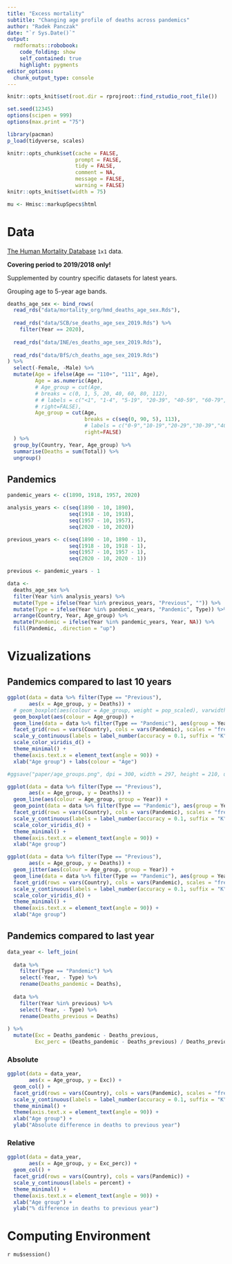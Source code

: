```yaml
---
title: "Excess mortality"
subtitle: "Changing age profile of deaths across pandemics"
author: "Radek Panczak"
date: "`r Sys.Date()`"
output:
  rmdformats::robobook:
    code_folding: show
    self_contained: true
    highlight: pygments
editor_options: 
  chunk_output_type: console
---
```


<!-- ----------------------------------------------------- -->

```r
knitr::opts_knit$set(root.dir = rprojroot::find_rstudio_root_file())

set.seed(12345)
options(scipen = 999)
options(max.print = "75")

library(pacman)
p_load(tidyverse, scales)
```

```r
knitr::opts_chunk$set(cache = FALSE,
                      prompt = FALSE,
                      tidy = FALSE,
                      comment = NA,
                      message = FALSE,
                      warning = FALSE)
knitr::opts_knit$set(width = 75)

mu <- Hmisc::markupSpecs$html
```

<!-- ----------------------------------------------------- -->

# Data 

[The Human Mortality Database](https://www.mortality.org/) `1x1` data.  

**Covering period to 2019/2018 only!**  

Supplemented by country specific datasets for latest years.  

Grouping age to 5-year age bands.  

<!-- Grouping age to: `<1, 1-4, 5-19, 20-39, 40-59, 60-79, >=80`.   -->

```r
deaths_age_sex <- bind_rows(
  read_rds("data/mortality_org/hmd_deaths_age_sex.Rds"),
  
  read_rds("data/SCB/se_deaths_age_sex_2019.Rds") %>% 
    filter(Year == 2020),
  
  read_rds("data/INE/es_deaths_age_sex_2019.Rds"),
  
  read_rds("data/BfS/ch_deaths_age_sex_2019.Rds")
) %>% 
  select(-Female, -Male) %>% 
  mutate(Age = ifelse(Age == "110+", "111", Age),
         Age = as.numeric(Age), 
         # Age_group = cut(Age, 
         # breaks = c(0, 1, 5, 20, 40, 60, 80, 112),
         # # labels = c("<1", "1-4", "5-19", "20-39", "40-59", "60-79","80+"), 
         # right=FALSE), 
         Age_group = cut(Age, 
                         breaks = c(seq(0, 90, 5), 113), 
                         # labels = c("0-9","10-19","20-29","30-39","40-49","50-59","60-69","70-79","80+")), 
                         right=FALSE)
  ) %>%
  group_by(Country, Year, Age_group) %>% 
  summarise(Deaths = sum(Total)) %>% 
  ungroup() 
```

## Pandemics 

```r
pandemic_years <- c(1890, 1918, 1957, 2020)

analysis_years <- c(seq(1890 - 10, 1890),
                    seq(1918 - 10, 1918),
                    seq(1957 - 10, 1957),
                    seq(2020 - 10, 2020))

previous_years <- c(seq(1890 - 10, 1890 - 1),
                    seq(1918 - 10, 1918 - 1),
                    seq(1957 - 10, 1957 - 1),
                    seq(2020 - 10, 2020 - 1))

previous <- pandemic_years - 1
```

```r
data <- 
  deaths_age_sex %>% 
  filter(Year %in% analysis_years) %>% 
  mutate(Type = ifelse(Year %in% previous_years, "Previous", "")) %>% 
  mutate(Type = ifelse(Year %in% pandemic_years, "Pandemic", Type)) %>%  
  arrange(Country, Year, Age_group) %>% 
  mutate(Pandemic = ifelse(Year %in% pandemic_years, Year, NA)) %>% 
  fill(Pandemic, .direction = "up")
```

<!-- ----------------------------------------------------- -->

# Vizualizations

## Pandemics compared to last 10 years

```r
ggplot(data = data %>% filter(Type == "Previous"),
       aes(x = Age_group, y = Deaths)) + 
  # geom_boxplot(aes(colour = Age_group, weight = pop_scaled), varwidth = TRUE) +
  geom_boxplot(aes(colour = Age_group)) +
  geom_line(data = data %>% filter(Type == "Pandemic"), aes(group = Year)) +
  facet_grid(rows = vars(Country), cols = vars(Pandemic), scales = "free_y") + 
  scale_y_continuous(labels = label_number(accuracy = 0.1, suffix = "K", scale = 1e-4)) +
  scale_color_viridis_d() +
  theme_minimal() + 
  theme(axis.text.x = element_text(angle = 90)) +
  xlab("Age group") + labs(colour = "Age")

#ggsave("paper/age_groups.png", dpi = 300, width = 297, height = 210, units = "mm")
```

```r
ggplot(data = data %>% filter(Type == "Previous"),
       aes(x = Age_group, y = Deaths)) + 
  geom_line(aes(colour = Age_group, group = Year)) +
  geom_point(data = data %>% filter(Type == "Pandemic"), aes(group = Year)) +
  facet_grid(rows = vars(Country), cols = vars(Pandemic), scales = "free_y") + 
  scale_y_continuous(labels = label_number(accuracy = 0.1, suffix = "K", scale = 1e-4)) +
  scale_color_viridis_d() +
  theme_minimal() + 
  theme(axis.text.x = element_text(angle = 90)) +
  xlab("Age group")
```

```r
ggplot(data = data %>% filter(Type == "Previous"),
       aes(x = Age_group, y = Deaths)) + 
  geom_jitter(aes(colour = Age_group, group = Year)) +
  geom_line(data = data %>% filter(Type == "Pandemic"), aes(group = Year)) +
  facet_grid(rows = vars(Country), cols = vars(Pandemic), scales = "free_y") + 
  scale_y_continuous(labels = label_number(accuracy = 0.1, suffix = "K", scale = 1e-4)) +
  scale_color_viridis_d() +
  theme_minimal() + 
  theme(axis.text.x = element_text(angle = 90)) +
  xlab("Age group")
```

## Pandemics compared to last year

```r
data_year <- left_join(
  
  data %>% 
    filter(Type == "Pandemic") %>% 
    select(-Year, - Type) %>% 
    rename(Deaths_pandemic = Deaths),
  
  data %>% 
    filter(Year %in% previous) %>% 
    select(-Year, - Type) %>% 
    rename(Deaths_previous = Deaths)
  
) %>% 
  mutate(Exc = Deaths_pandemic - Deaths_previous,
         Exc_perc = (Deaths_pandemic - Deaths_previous) / Deaths_previous)
```

### Absolute

```r
ggplot(data = data_year,
       aes(x = Age_group, y = Exc)) + 
  geom_col() +
  facet_grid(rows = vars(Country), cols = vars(Pandemic), scales = "free_y") + 
  scale_y_continuous(labels = label_number(accuracy = 0.1, suffix = "K", scale = 1e-4)) +
  theme_minimal() + 
  theme(axis.text.x = element_text(angle = 90)) +
  xlab("Age group") + 
  ylab("Absolute difference in deaths to previous year")
```

### Relative

```r
ggplot(data = data_year,
       aes(x = Age_group, y = Exc_perc)) + 
  geom_col() +
  facet_grid(rows = vars(Country), cols = vars(Pandemic)) + 
  scale_y_continuous(labels = percent) +
  theme_minimal() + 
  theme(axis.text.x = element_text(angle = 90)) +
  xlab("Age group") + 
  ylab("% difference in deaths to previous year")
```

<!-- ----------------------------------------------------- -->

# Computing Environment

`r mu$session()`


